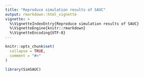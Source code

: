 ```yaml
---
title: "Reproduce simulation results of SAUC"
output: rmarkdown::html_vignette
vignette: >
  %\VignetteIndexEntry{Reproduce simulation results of SAUC}
  %\VignetteEngine{knitr::rmarkdown}
  %\VignetteEncoding{UTF-8}
---
```


```r
knitr::opts_chunk$set(
  collapse = TRUE,
  comment = "#>"
)
```

```r
library(SimSAUC)
```
